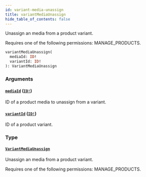 ```yaml
---
id: variant-media-unassign
title: variantMediaUnassign
hide_table_of_contents: false
---
```


Unassign an media from a product variant.

Requires one of the following permissions: MANAGE_PRODUCTS.

```graphql
variantMediaUnassign(
  mediaId: ID!
  variantId: ID!
): VariantMediaUnassign
```

### Arguments

#### [`mediaId`](#) ([`ID!`](../../../developer/api-reference/scalars/id))

ID of a product media to unassign from a variant.

#### [`variantId`](#) ([`ID!`](../../../developer/api-reference/scalars/id))

ID of a product variant.

### Type

#### [`VariantMediaUnassign`](../../../developer/api-reference/objects/variant-media-unassign)

Unassign an media from a product variant.

Requires one of the following permissions: MANAGE_PRODUCTS.
